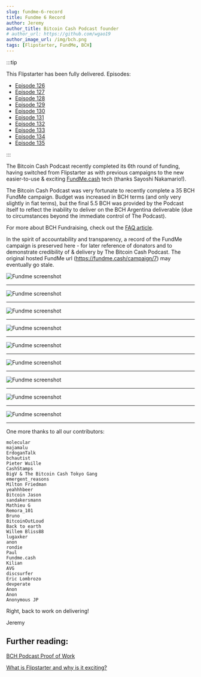 ```yaml
---
slug: fundme-6-record
title: Fundme 6 Record
author: Jeremy
author_title: Bitcoin Cash Podcast founder
# author_url: https://github.com/wgao19
author_image_url: /img/bch.png
tags: [Flipstarter, FundMe, BCH]
---
```



:::tip

This Flipstarter has been fully delivered. Episodes:

- [Episode 126](/episodes/126)
- [Episode 127](/episodes/127)
- [Episode 128](/episodes/128)
- [Episode 129](/episodes/129)
- [Episode 130](/episodes/130)
- [Episode 131](/episodes/131)
- [Episode 132](/episodes/132)
- [Episode 133](/episodes/133)
- [Episode 134](/episodes/134)
- [Episode 135](/episodes/135)

:::

The Bitcoin Cash Podcast recently completed its 6th round of funding, having switched from Flipstarter as with previous campaigns to the new easier-to-use & exciting [FundMe.cash](https://fundme.cash) tech (thanks Sayoshi Nakamario!).

The Bitcoin Cash Podcast was very fortunate to recently complete a 35 BCH FundMe campaign. Budget was increased in BCH terms (and only very slightly in fiat terms), but the final 5.5 BCH was provided by the Podcast itself to reflect the inability to deliver on the BCH Argentina deliverable (due to circumstances beyond the immediate control of The Podcast).

For more about BCH Fundraising, check out the [FAQ article](/faqs/Tech/what-is-flipstarter).

In the spirit of accountability and transparency, a record of the FundMe campaign is preserved here - for later reference of donators and to demonstrate credibility of & delivery by The Bitcoin Cash Podcast. The original hosted FundMe url (https://fundme.cash/campaign/7) may eventually go stale.

<img src={screenshot1Url} alt="Fundme screenshot" />
<hr />
<img src={screenshot2Url} alt="Fundme screenshot" />
<hr />
<img src={screenshot3Url} alt="Fundme screenshot" />
<hr />
<img src={screenshot4Url} alt="Fundme screenshot" />
<hr />
<img src={screenshot5Url} alt="Fundme screenshot" />
<hr />
<img src={screenshot6Url} alt="Fundme screenshot" />
<hr />
<img src={screenshot7Url} alt="Fundme screenshot" />
<hr />
<img src={screenshot8Url} alt="Fundme screenshot" />
<hr />
<img src={screenshot9Url} alt="Fundme screenshot" />
<hr />

One more thanks to all our contributors:

```
molecular
majamalu
ErdoganTalk
bchautist
Pieter Wuille
CashStamps
BigV & The Bitcoin Cash Tokyo Gang
emergent_reasons
Milton Friedman
yeahhhbeer
Bitcoin Jason
sandakersmann
Mathieu G
Remora_101
Bruno
BitcoinOutLoud
Back to earth
Willem Bliss88
lugaxker
anon
rondie
Paul
Fundme.cash
Kilian
AVG
discsurfer
Eric Lombrozo
devperate
Anon
Anon
Anonymous JP
```

Right, back to work on delivering!

Jeremy

## Further reading:

[BCH Podcast Proof of Work](/proof-of-work)

[What is Flipstarter and why is it exciting?](/faqs/Tech/what-is-flipstarter)
